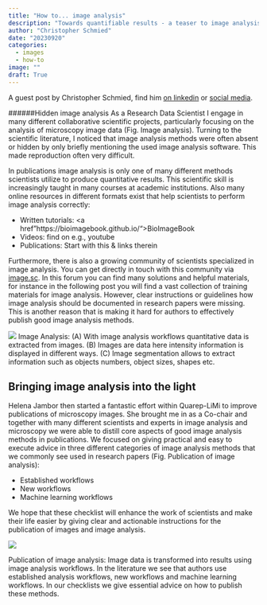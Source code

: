 ```yaml
---
title: "How to... image analysis"
description: "Towards quantifiable results - a teaser to image analysis"
author: "Christopher Schmied"
date: "20230920"
categories:
  - images
  - how-to
image: ""
draft: True
---
```

A guest post by Christopher Schmied, find him <a href="https://www.linkedin.com/in/chrischmied/">on linkedin</a> or <a href="https://twitter.com/ChriSchmied">social media</a>.

######Hidden image analysis
As a Research Data Scientist I engage in many different collaborative scientific projects, particularly focusing on the analysis of microscopy image data (Fig. Image analysis). Turning to the scientific literature, I noticed that image analysis methods were often absent or hidden by only briefly mentioning the used image analysis software. This made reproduction often very difficult.

In publications image analysis is only one of many different methods scientists utilize to produce quantitative results. This scientific skill is increasingly taught in many courses at academic institutions. Also many online resources in different formats exist that help scientists to perform image analysis correctly: 
<ul>
<li>Written tutorials: <a href"https://bioimagebook.github.io/">BioImageBook</a></li>
<li>Videos: <a hreaf="https://youtu.be/ZBsjrcYiw-c?si=94OpKKrXc49br3bD">find on e.g., youtube</a></li>
<li>Publications: <a hread="https://f1000research.com/articles/9-1373">Start with this & links therein</a></li>
</ul>
Furthermore, there is also a growing community of scientists specialized in image analysis. You can get directly in touch with this community via <a href=" https://forum.image.sc/">image.sc</a>. In this forum you can find many solutions and helpful materials, for instance in the following post you will find <a hreaf="https://forum.image.sc/t/bioimage-analysis-recommended-reading-and-viewing/28051
">a vast collection of training materials for image analysis</a>. 
However, clear instructions or guidelines how image analysis should be documented in research papers were missing. This is another reason that is making it hard for authors to effectively publish good image analysis methods.

:::{#fig-IA}
![](Chris_new.png)
Image Analysis: (A) With image analysis workflows quantitative data is extracted from images. (B) Images are data here intensity information is displayed in different ways. (C) Image segmentation allows to extract information such as objects numbers, object sizes, shapes etc.
::: 

## Bringing image analysis into the light
Helena Jambor then started a fantastic effort within Quarep-LiMi to improve publications of microscopy images. She brought me in as a Co-chair and together with many different scientists and experts in image analysis and microscopy we were able to distill core aspects of good image analysis methods in publications. We focused on giving practical and easy to execute advice in three different categories of image analysis methods that we commonly see used in research papers (Fig. Publication of image analysis):
<ul>
<li>Established workflows</l>
<li>New workflows</l>
<li>Machine learning workflows</l>
</ul>
We hope that these checklist will enhance the work of scientists and make their life easier by giving clear and actionable instructions for the publication of images and image analysis.

::: {#fig-chris}
![](Fig 7.png)

Publication of image analysis: Image data is transformed into results using image analysis workflows. In the literature we see that authors use established analysis workflows, new workflows and machine learning workflows. In our checklists we give essential advice on how to publish these methods.
:::




